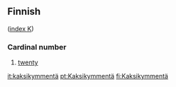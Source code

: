 ==Finnish==
([[Wiktionary:Finnish_index_k|index K]])

===Cardinal number===

#[[twenty]]

[[it:kaksikymmentä]]
[[pt:Kaksikymmentä]]
[[fi:Kaksikymmentä]]